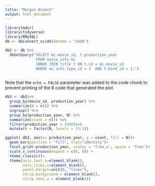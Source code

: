 ```yaml
---
title: "Morgan Branch"
output: html_document
---
```


```r
library(mdsr)
library(tidyverse)
library(RMySQL)
db <- dbConnect_scidb(dbname = "imdb")
```


```r
db2 <- db %>%
  dbGetQuery("SELECT mi.movie_id, t.production_year 
              FROM movie_info mi
              INNER JOIN title t ON t.id = mi.movie_id
              WHERE mi.info_type_id = 3  AND t.kind_id = 1;") 
  
```

Note that the `echo = FALSE` parameter was added to the code chunk to prevent printing of the R code that generated the plot.
```r
db3 <- db2%>%
  group_by(movie_id, production_year) %>%
  summarize(N = n()) %>%
  ungroup() %>%
  group_by(production_year, N) %>%
  summarize(count = n()) %>%
  filter(production_year < 2020)%>%
  mutate(N = factor(N, levels = 15:1))
```

```r
ggplot( db3, aes(x= production_year, y = count, fill = N))+
  geom_bar(position = "fill", stat="identity")+
  facet_grid(~production_year, scales = 'free_x', space = 'free')+
  scale_x_continuous(expand = c(0, 0)) +
  theme_classic()+
  theme(axis.text.x=element_blank(),
        axis.ticks.x=element_blank(),
        panel.margin=unit(0, "lines"),
        strip.background = element_blank(),
        strip.text.x = element_blank())
```

